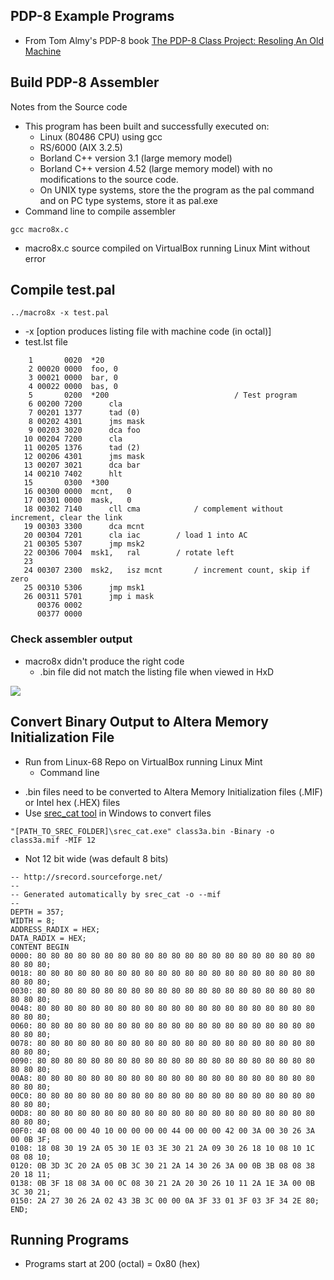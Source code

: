 == PDP-8 Example Programs ==

* From Tom Almy's PDP-8 book [https://www.amazon.com/PDP-8-Class-Project-Resoling-Machine-ebook/dp/B07KY5RCJ7/ref=sr_1_1?dchild=1&keywords=tom+almy+pdp-8&qid=1615991822&sr=8-1 The PDP-8 Class Project: Resoling An Old Machine]

== Build PDP-8 Assembler ==

Notes from the Source code

* This program has been built and successfully executed on:
** Linux (80486 CPU) using gcc
** RS/6000 (AIX 3.2.5)
** Borland C++ version 3.1 (large memory model)
** Borland C++ version 4.52 (large memory model) with no modifications to the source code.
** On UNIX type systems, store the the program as the pal command and on PC type systems, store it as pal.exe
* Command line to compile assembler

<pre>
gcc macro8x.c
</pre>

* macro8x.c source compiled on VirtualBox running Linux Mint without error

== Compile test.pal ==

<pre>
../macro8x -x test.pal

</pre>

* -x [option produces listing file with machine code (in octal)]
* test.lst file

<pre>
    1       0020  *20
    2 00020 0000  foo, 0
    3 00021 0000  bar, 0
    4 00022 0000  bas, 0
    5       0200  *200                            / Test program
    6 00200 7200      cla
    7 00201 1377      tad (0)
    8 00202 4301      jms mask
    9 00203 3020      dca foo
   10 00204 7200      cla
   11 00205 1376      tad (2)
   12 00206 4301      jms mask
   13 00207 3021      dca bar
   14 00210 7402      hlt
   15       0300  *300
   16 00300 0000  mcnt,   0
   17 00301 0000  mask,   0
   18 00302 7140      cll cma            / complement without increment, clear the link
   19 00303 3300      dca mcnt
   20 00304 7201      cla iac        / load 1 into AC
   21 00305 5307      jmp msk2
   22 00306 7004  msk1,   ral        / rotate left
   23             
   24 00307 2300  msk2,   isz mcnt       / increment count, skip if zero
   25 00310 5306      jmp msk1
   26 00311 5701      jmp i mask
      00376 0002
      00377 0000

</pre>

=== Check assembler output ===

* macro8x didn't produce the right code
** .bin file did not match the listing file when viewed in HxD

<img src="https://raw.githubusercontent.com/douggilliland/Linux-68k/master/pdp8/test_bin_in_HxD.PNG"></img>

== Convert Binary Output to Altera Memory Initialization File ==

* Run from Linux-68 Repo on VirtualBox running Linux Mint
** Command line


* .bin files need to be converted to Altera Memory Initialization files (.MIF) or Intel hex (.HEX) files
* Use [https://github.com/douggilliland/Retro-Computers/tree/master/PC%20Tools/srecord srec_cat tool] in Windows to convert files

<pre>
"[PATH_TO_SREC_FOLDER]\srec_cat.exe" class3a.bin -Binary -o class3a.mif -MIF 12

</pre>

* Not 12 bit wide (was default 8 bits)

<pre>
-- http://srecord.sourceforge.net/
--
-- Generated automatically by srec_cat -o --mif
--
DEPTH = 357;
WIDTH = 8;
ADDRESS_RADIX = HEX;
DATA_RADIX = HEX;
CONTENT BEGIN
0000: 80 80 80 80 80 80 80 80 80 80 80 80 80 80 80 80 80 80 80 80 80 80 80 80;
0018: 80 80 80 80 80 80 80 80 80 80 80 80 80 80 80 80 80 80 80 80 80 80 80 80;
0030: 80 80 80 80 80 80 80 80 80 80 80 80 80 80 80 80 80 80 80 80 80 80 80 80;
0048: 80 80 80 80 80 80 80 80 80 80 80 80 80 80 80 80 80 80 80 80 80 80 80 80;
0060: 80 80 80 80 80 80 80 80 80 80 80 80 80 80 80 80 80 80 80 80 80 80 80 80;
0078: 80 80 80 80 80 80 80 80 80 80 80 80 80 80 80 80 80 80 80 80 80 80 80 80;
0090: 80 80 80 80 80 80 80 80 80 80 80 80 80 80 80 80 80 80 80 80 80 80 80 80;
00A8: 80 80 80 80 80 80 80 80 80 80 80 80 80 80 80 80 80 80 80 80 80 80 80 80;
00C0: 80 80 80 80 80 80 80 80 80 80 80 80 80 80 80 80 80 80 80 80 80 80 80 80;
00D8: 80 80 80 80 80 80 80 80 80 80 80 80 80 80 80 80 80 80 80 80 80 80 80 80;
00F0: 40 08 00 00 40 10 00 00 00 00 44 00 00 00 42 00 3A 00 30 26 3A 00 0B 3F;
0108: 18 08 30 19 2A 05 30 1E 03 3E 30 21 2A 09 30 26 18 10 08 10 1C 08 08 10;
0120: 0B 3D 3C 20 2A 05 0B 3C 30 21 2A 14 30 26 3A 00 0B 3B 08 08 38 20 18 11;
0138: 0B 3F 18 08 3A 00 0C 08 30 21 2A 20 30 26 10 11 2A 1E 3A 00 0B 3C 30 21;
0150: 2A 27 30 26 2A 02 43 3B 3C 00 00 0A 3F 33 01 3F 03 3F 34 2E 80;
END;
</pre>

== Running Programs ==

* Programs start at 200 (octal) = 0x80 (hex)
